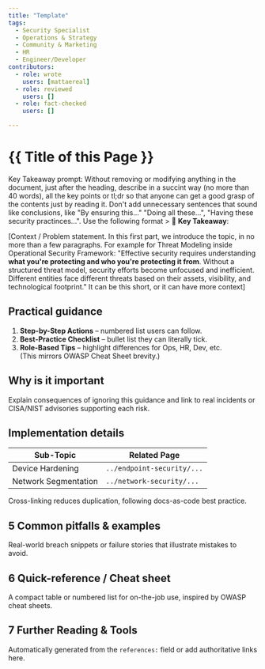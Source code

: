 ```yaml
---
title: "Template"
tags:
  - Security Specialist
  - Operations & Strategy
  - Community & Marketing
  - HR
  - Engineer/Developer
contributors:
  - role: wrote
    users: [mattaereal]
  - role: reviewed
    users: []
  - role: fact-checked
    users: []

---
```



<TagProvider>
<TagFilter />

<TagList tags={frontmatter.tags} />
<AttributionList contributors={frontmatter.contributors} />

# {{ Title of this Page }}

Key Takeaway prompt: Without removing or modifying anything in the document, just after the heading, describe in a succint way (no more than 40 words), all the key points or tl;dr so that anyone can get a good grasp of the contents just by reading it. Don't add unnecessary sentences that sound like conclusions, like "By ensuring this..." "Doing all these...", "Having these security practinces...". Use the following format > 🔑 **Key Takeaway**:

[Context / Problem statement. In this first part, we introduce the topic, in no more than a few paragraphs. For example for Threat Modeling inside Operational Security Framework: "Effective security requires understanding **what you're protecting and who you're protecting it from**. Without a structured threat model, security efforts become unfocused and inefficient. Different entities face different threats based on their assets, visibility, and technological footprint." It can be this short, or it can have more context]

## Practical guidance

1. **Step-by-Step Actions** – numbered list users can follow.  
2. **Best-Practice Checklist** – bullet list they can literally tick.  
3. **Role-Based Tips** – highlight differences for Ops, HR, Dev, etc.  
(This mirrors OWASP Cheat Sheet brevity.)

## Why is it important

Explain consequences of ignoring this guidance and link to real incidents or CISA/NIST advisories supporting each risk.

## Implementation details

| Sub-Topic | Related Page |
|-----------|--------------|
| Device Hardening | `../endpoint-security/...` |
| Network Segmentation | `../network-security/...` |

Cross-linking reduces duplication, following docs-as-code best practice.

## 5  Common pitfalls & examples

Real-world breach snippets or failure stories that illustrate mistakes to avoid.  <!-- :contentReference[oaicite:6]{index=6} -->

## 6  Quick-reference / Cheat sheet

A compact table or numbered list for on-the-job use, inspired by OWASP cheat sheets.  <!-- :contentReference[oaicite:7]{index=7} -->

## 7  Further Reading & Tools

Automatically generated from the `references:` field or add authoritative links here.

<!--
CITATION SOURCES
turn0search0  Jekyll front-matter basics – validates YAML metadata structure.  
turn0search2  NIST practice guides use an executive-summary section.  
turn0search3  CISA report templates also open with Executive Summary.  
turn0search4  OWASP Cheat Sheet series shows concise prescriptive guidance.  
turn0search5  Kubernetes style guide recommends short sections & headings.  
turn0search6  Google developer style guide echoes those principles.  
turn0search7  Version-history tables are a best practice for change control.  
turn0search8  Jekyll step-by-step docs reinforce YAML front-matter placement.  
turn0search11 CISA advisories supply risk context references.  
turn0search12 OWASP Cheat Sheet project cited for quick-reference idea.  
turn0search13 Kubernetes “page content types” shows cross-linking strategy.  
turn0search10 NIST CSF overview underpins risk-management rationale.
-->

</TagProvider>